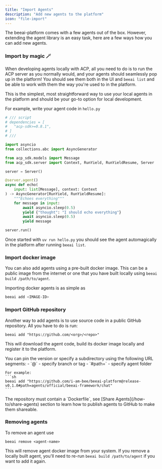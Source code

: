 ```yaml
---
title: "Import Agents"
description: "Add new agents to the platform"
icon: "file-import"
---
```


The beeai-platform comes with a few agents out of the box. However, extending the agent library is an easy task,
here are a few ways how you can add new agents.


### Import by magic 🪄
When developing agents locally with ACP, all you need to do is to run the ACP server as you normally would, and your
agents should seamlessly pop up in the platform! You should see them both in the UI and `beeai list` and be able to
work with them the way you're used to in the platform.

This is the simplest, most straightforward way to use your local agents in the platform and should be your go-to option
for local development.

For example, write your agent code in `hello.py`

```python hello.py
# /// script
# dependencies = [
#   "acp-sdk>=0.8.1",
# ]
# ///

import asyncio
from collections.abc import AsyncGenerator

from acp_sdk.models import Message
from acp_sdk.server import Context, RunYield, RunYieldResume, Server

server = Server()

@server.agent()
async def echo(
    input: list[Message], context: Context
) -> AsyncGenerator[RunYield, RunYieldResume]:
    """Echoes everything"""
    for message in input:
        await asyncio.sleep(0.5)
        yield {"thought": "I should echo everything"}
        await asyncio.sleep(0.5)
        yield message

server.run()
```

Once started with `uv run hello.py` you should see the agent automagically in the platform after running `beeai list`.

### Import docker image
You can also add agents using a pre-built docker image. This can be a public image from the internet or one that you
have built locally using `beeai build /path/to/agent`.

Importing docker agents is as simple as
```sh
beeai add <IMAGE-ID>
```


### Import GitHub repository
Another way to add agents is to use source code in a public GitHub repository. All you have to do is run:
```
beeai add "https://github.com/<org>/<repo>"
```
This will download the agent code, build its docker image locally and register it to the platform.

<Tip>
    You can pin the version or specify a subdirectory using the following URL segments:
    - `@<version>` - specify branch or tag
    - `#path=</sub/directory>` - specify agent folder

    For example:
    ```sh
    beeai add "https://github.com/i-am-bee/beeai-platform@release-v0.1.0#path=agents/official/beeai-framework/chat"
    ```
</Tip>

<Warning>
    The repository must contain a `Dockerfile`, see [Share Agents](/how-to/share-agents) section to learn how to publish
    agents to GitHub to make them shareable.
</Warning>


### Removing agents

To remove an agent use
```
beeai remove <agent-name>
```
This will remove agent docker image from your system. If you remove a locally built agent, you'll need to re-run
`beeai build /path/to/agent` if you want to add it again.